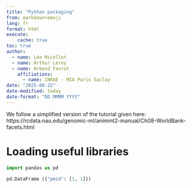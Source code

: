 ```yaml
---
title: "Python packaging"
from: markdown+emoji
lang: fr
format: html
execute:
    cache: true
toc: true
author:
  - name: Léo Micollet 
  - name: Arthur Leroy
  - name: Armand Favrot
    affiliations:
      - name: INRAE - MIA Paris Saclay
date: "2025-08-22"
date-modified: today
date-format: "DD MMMM YYYY"
---
```


We follow a simplified version of the tutorial given here: https://rcdata.nau.edu/genomic-ml/animint2-manual/Ch08-WorldBank-facets.html

# Loading useful libraries

```python
import pandas as pd

pd.DataFrame ({"pmid": [1, 1]})
```



